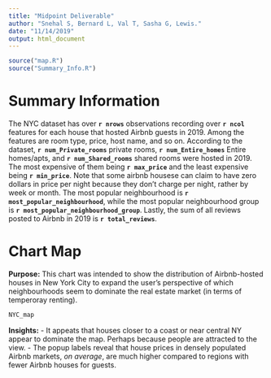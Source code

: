 ```yaml
---
title: "Midpoint Deliverable"
author: "Snehal S, Bernard L, Val T, Sasha G, Lewis."
date: "11/14/2019"
output: html_document
---
```


```r


source("map.R")
source("Summary_Info.R")

```


# Summary Information

The NYC dataset has over **`r nrows`** observations recording over **`r ncol`** features for each house that hosted Airbnb guests in 2019. Among the features are room type, price, host name, and so on. According to the dataset, **`r num_Private_rooms`** private rooms, **`r num_Entire_homes`** Entire homes/apts, and **`r num_Shared_rooms`** shared rooms were hosted in 2019. The most expensive of them being **`r max_price`** and the least expensive being **`r min_price`**. Note that some airbnb housese can claim to have zero dollars in price per night because they don't charge per night, rather by week or month. The most popular neighbourhood is **`r most_popular_neighbourhood`**, while the most popular neighbourhood group is **`r most_popular_neighbourhood_group`**. Lastly, the sum of all reviews posted to Airbnb in 2019 is **`r total_reviews`**.



# Chart Map

**Purpose:** This chart was intended to show the distribution of Airbnb-hosted houses in New York City to expand the user's perspective of which neighbourhoods seem to dominate the real estate market (in terms of temperoray renting). 

```r
NYC_map

```

**Insights:**
- It appeats that houses closer to a coast or near central NY appear to dominate the map. Perhaps because people are attracted to the view.
- The popup labels reveal that house prices in densely populated Airbnb markets, *on average*, are much higher compared to regions with fewer Airbnb houses for guests.
















